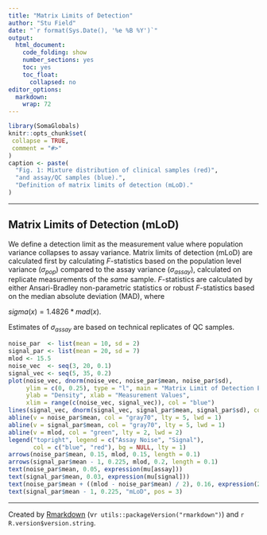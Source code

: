 ```yaml
---
title: "Matrix Limits of Detection"
author: "Stu Field"
date: "`r format(Sys.Date(), '%e %B %Y')`"
output:
  html_document:
    code_folding: show
    number_sections: yes
    toc: yes
    toc_float:
      collapsed: no
editor_options: 
  markdown: 
    wrap: 72
---
```


```r
library(SomaGlobals)
knitr::opts_chunk$set(
 collapse = TRUE,
 comment = "#>"
)
caption <- paste(
  "Fig. 1: Mixture distribution of clinical samples (red)",
  "and assay/QC samples (blue).",
  "Definition of matrix limits of detection (mLoD)."
)
```


---------


## Matrix Limits of Detection (mLoD)

We define a detection limit as the measurement value where population variance
collapses to assay variance. Matrix limits of detection (mLoD) are calculated
first by calculating *F*-statistics based on the population level variance 
($\sigma_{pop}$) compared to the assay variance ($\sigma_{assay}$), calculated
on replicate measurements of the *same* sample. *F*-statistics are calculated
by either Ansari-Bradley non-parametric statistics or robust *F*-statistics
based on the median absolute deviation (MAD), where

$sigma(x) = 1.4826 * mad(x)$.

Estimates of $\sigma_{assay}$ are based on technical replicates of QC samples.


```r
noise_par  <- list(mean = 10, sd = 2)
signal_par <- list(mean = 20, sd = 7)
mlod <- 15.5
noise_vec  <- seq(3, 20, 0.1)
signal_vec <- seq(5, 35, 0.2)
plot(noise_vec, dnorm(noise_vec, noise_par$mean, noise_par$sd),
     ylim = c(0, 0.25), type = "l", main = "Matrix Limit of Detection Estimation",
     ylab = "Density", xlab = "Measurement Values",
     xlim = range(c(noise_vec, signal_vec)), col = "blue")
lines(signal_vec, dnorm(signal_vec, signal_par$mean, signal_par$sd), col = "red")
abline(v = noise_par$mean, col = "gray70", lty = 5, lwd = 1)
abline(v = signal_par$mean, col = "gray70", lty = 5, lwd = 1)
abline(v = mlod, col = "green", lty = 2, lwd = 2)
legend("topright", legend = c("Assay Noise", "Signal"),
       col = c("blue", "red"), bg = NULL, lty = 1)
arrows(noise_par$mean, 0.15, mlod, 0.15, length = 0.1)
arrows(signal_par$mean - 1, 0.225, mlod, 0.2, length = 0.1)
text(noise_par$mean, 0.05, expression(mu[assay]))
text(signal_par$mean, 0.03, expression(mu[signal]))
text(noise_par$mean + ((mlod - noise_par$mean) / 2), 0.16, expression(2 * sigma[assay]))
text(signal_par$mean - 1, 0.225, "mLoD", pos = 3)
```



------

Created by [Rmarkdown](https://github.com/rstudio/rmarkdown)
(v`r utils::packageVersion("rmarkdown")`) and `r R.version$version.string`.
